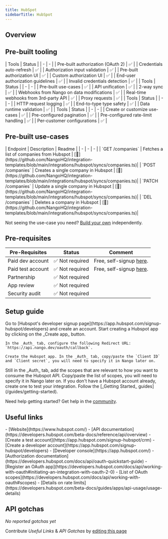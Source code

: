 ```yaml
---
title: HubSpot
sidebarTitle: HubSpot
---
```


## Overview

<CardGroup cols={3}>
<Card title="Pre-built tooling" icon="screwdriver-wrench" href="#pre-built-tooling"/>
<Card title="Pre-built use-cases" icon="square-check" href="#pre-built-use-cases"/>
<Card title="Pre-requisites" icon="triangle-exclamation" href="#pre-requisites"/>
<Card title="Setup guide" icon="rocket" href="#setup-guide"/>
<Card title="Useful links" icon="circle-info" href="#useful-links"/>
<Card title="API gotchas" icon="biohazard" href="#api-gotchas"/>
</CardGroup>

## Pre-built tooling

<AccordionGroup>  
  <Accordion title="✅ Authorization">
    | Tools | Status | 
    | - | - | 
    | Pre-built authorization (OAuth 2) | ✅ |
    | Credentials auto-refresh | ✅ |
    | Authorization input validation | ✅ |
    | Pre-built authorization UI | ✅ |
    | Custom authorization UI | ✅ |
    | End-user authorization guidelines | ✅ |
    | Invalid credentials detection | ✅ |
  </Accordion>
  <Accordion title="✅ Read & write data">
    | Tools | Status | 
    | - | - | 
    | Pre-built use-cases | ✅ |
    | API unification | ✅ |
    | 2-way sync | ✅ |
    | Webhooks from Nango on data modifications | ✅ |
    | Real-time webhooks from 3rd-party API | ✅ |
    | Proxy requests | ✅ |
  </Accordion>
  <Accordion title="✅ Observability & data quality">
    | Tools | Status | 
    | - | - | 
    | HTTP request logging | ✅ |
    | End-to-type type safety | ✅ |
    | Data runtime validation | ✅ |
  </Accordion>
  <Accordion title="✅ Customization">
    | Tools | Status | 
    | - | - | 
    | Create or customize use-cases | ✅ |
    | Pre-configured pagination | ✅ |
    | Pre-configured rate-limit handling | ✅ |
    | Per-customer configurations | ✅ |
  </Accordion>
</AccordionGroup>  

## Pre-built use-cases

<AccordionGroup>  
  <Accordion title="Companies">
  | Endpoint | Description | Readme | 
  | - | - | - |
  | `GET /companies` | Fetches a list of companies from Hubspot | [🔗](https://github.com/NangoHQ/integration-templates/blob/main/integrations/hubspot/syncs/companies.ts)|
  | `POST /companies` | Creates a single company in Hubspot | [🔗](https://github.com/NangoHQ/integration-templates/blob/main/integrations/hubspot/syncs/companies.ts)|
  | `PATCH /companies` | Update a single company in Hubspot | [🔗](https://github.com/NangoHQ/integration-templates/blob/main/integrations/hubspot/syncs/companies.ts)|
  | `DEL /companies` | Deletes a company in Hubspot | [🔗](https://github.com/NangoHQ/integration-templates/blob/main/integrations/hubspot/syncs/companies.ts)|
  </Accordion>
  <Accordion title="Contacts"></Accordion>
  <Accordion title="Deals"></Accordion>
  <Accordion title="Owners"></Accordion>
  <Accordion title="Pipelines"></Accordion>
  <Accordion title="Products"></Accordion>
  <Accordion title="Properties"></Accordion>
  <Accordion title="Roles"></Accordion>
  <Accordion title="Tasks"></Accordion>
  <Accordion title="Others"></Accordion>
</AccordionGroup>  

<Tip>Not seeing the use-case you need? [Build your own](https://nango.dev/slack) independently.</Tip>

## Pre-requisites

| Pre-Requisites | Status | Comment|
| - | - | - |
| Paid dev account | ✅ Not required | Free, self-signup [here](https://developers.hubspot.com/). |
| Paid test account | ✅ Not required | Free, self-signup [here](https://hubspot.com/). | 
| Partnership | ✅ Not required | |
| App review | ✅ Not required | |
| Security audit | ✅ Not required | |

## Setup guide

<Steps>
  <Step title="Create a developer account">
    Go to [Hubspot's developer signup page](https://app.hubspot.com/signup-hubspot/developers) and create an account. 
  </Step>
  <Step title="Create & configure a Hubspot app">
    Start creating a Hubspot app by clicking on the _Create app_ button. 

    In the _Auth_ tab, configure the following Redirect URL: `https://api.nango.dev/oauth/callback`.

    Create the Hubspot app. In the _Auth_ tab, copy/paste the `Client ID` and `Client secret`, you will need to specify it in Nango later on. 
  </Step>
  <Step title="Set up the OAuth scopes">
    Still in the _Auth_ tab, add the scopes that are relevant to how you want to consume the Hubspot API. Copy/paste the list of scopes, you will need to specify it in Nango later on.
  </Step>
  <Step title="Create a Hubspot test account">
    If you don't have a Hubspot account already, create one to test your integration. 
  </Step>
  <Step title="Next">
    Follow the [_Getting Started_ guides](/guides/getting-started).
  </Step>
</Steps>

<Tip>Need help getting started? Get help in the [community](https://nango.dev/slack).</Tip>

## Useful links

<AccordionGroup>  
  <Accordion title="General">
    - [Website](https://www.hubspot.com/)
  </Accordion>
  <Accordion title="Documentation">
    - [API documentation](https://developers.hubspot.com/beta-docs/reference/api/overview)
  </Accordion>
  <Accordion title="Registration">
    - [Create a test account](https://app.hubspot.com/signup-hubspot/crm)
    - [Create a developer account](https://app.hubspot.com/signup-hubspot/developers)
  </Accordion>
  <Accordion title="Developer">
    - [Developer console](https://app.hubspot.com/)
  </Accordion>
  <Accordion title="Authorization">
    - [Authorization documentation](https://developers.hubspot.com/docs/api/oauth-quickstart-guide)
    - [Register an OAuth app](https://developers.hubspot.com/docs/api/working-with-oauth#initiating-an-integration-with-oauth-2-0)
    - [List of OAuth scopes](https://developers.hubspot.com/docs/api/working-with-oauth#scopes)
  </Accordion>
  <Accordion title="Rate Limiting">
    - [Details on rate limits](https://developers.hubspot.com/beta-docs/guides/apps/api-usage/usage-details)
  </Accordion>
</AccordionGroup>  

## API gotchas

_No reported gotchas yet_

<Note>Contribute _Useful Links_ & _API Gotchas_ by [editing this page](https://github.com/nangohq/nango/tree/master/docs-v2/integrations/all/hubspot.mdx)</Note>
